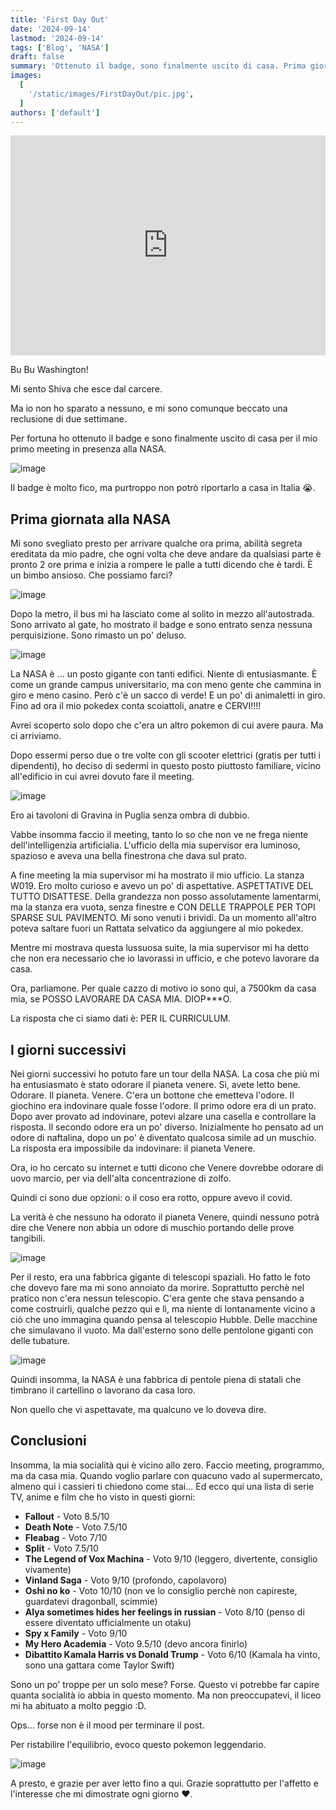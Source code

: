 ```yaml
---
title: 'First Day Out'
date: '2024-09-14'
lastmod: '2024-09-14'
tags: ['Blog', 'NASA']
draft: false
summary: 'Ottenuto il badge, sono finalmente uscito di casa. Prima giornata alla NASA.'
images:
  [
    '/static/images/FirstDayOut/pic.jpg',
  ]
authors: ['default']
---
```


<iframe
  style={{ borderRadius: '12px' }}
  src="https://open.spotify.com/embed/track/6ipR5Hlvur9s4pXA8rJrLX?utm_source=generator"
  width="100%"
  height="352"
  frameBorder="0"
  allowFullScreen={true}
  allow="autoplay; clipboard-write; encrypted-media; fullscreen; picture-in-picture"
  loading="lazy"
></iframe>

Bu Bu Washington!

Mi sento Shiva che esce dal carcere.

Ma io non ho sparato a nessuno, e mi sono comunque beccato una reclusione di due settimane.

Per fortuna ho ottenuto il badge e sono finalmente uscito di casa per il mio primo meeting in presenza alla NASA.

![image](/static/images/FirstDayOut/badge.jpg)

Il badge è molto fico, ma purtroppo non potrò riportarlo a casa in Italia 😭.

## Prima giornata alla NASA

Mi sono svegliato presto per arrivare qualche ora prima, abilità segreta ereditata da mio padre, che ogni volta che deve andare da qualsiasi parte è pronto 2 ore prima e inizia a rompere le palle a tutti dicendo che è tardi. È un bimbo ansioso. Che possiamo farci?

![image](/static/images/FirstDayOut/gate.jpg)

Dopo la metro, il bus mi ha lasciato come al solito in mezzo all'autostrada. Sono arrivato al gate, ho mostrato il badge e sono entrato senza nessuna perquisizione. Sono rimasto un po' deluso. 

![image](/static/images/FirstDayOut/duck.jpg)

La NASA è ... un posto gigante con tanti edifici. Niente di entusiasmante. È come un grande campus universitario, ma con meno gente che cammina in giro e meno casino. Però c'è un sacco di verde! E un po' di animaletti in giro. Fino ad ora il mio pokedex conta scoiattoli, anatre e CERVI!!!!

Avrei scoperto solo dopo che c'era un altro pokemon di cui avere paura. Ma ci arriviamo.

Dopo essermi perso due o tre volte con gli scooter elettrici (gratis per tutti i dipendenti), ho deciso di sedermi in questo posto piuttosto familiare, vicino all'edificio in cui avrei dovuto fare il meeting.

![image](/static/images/FirstDayOut/tavoloni.jpg)

Ero ai tavoloni di Gravina in Puglia senza ombra di dubbio.

Vabbe insomma faccio il meeting, tanto lo so che non ve ne frega niente dell'intelligenzia artificialia. L'ufficio della mia supervisor era luminoso, spazioso e aveva una bella finestrona che dava sul prato.

A fine meeting la mia supervisor mi ha mostrato il mio ufficio. La stanza W019. Ero molto curioso e avevo un po' di aspettative.
ASPETTATIVE DEL TUTTO DISATTESE.
Della grandezza non posso assolutamente lamentarmi, ma la stanza era vuota, senza finestre e CON DELLE TRAPPOLE PER TOPI SPARSE SUL PAVIMENTO. Mi sono venuti i brividi. Da un momento all'altro poteva saltare fuori un Rattata selvatico da aggiungere al mio pokedex.

Mentre mi mostrava questa lussuosa suite, la mia supervisor mi ha detto che non era necessario che io lavorassi in ufficio, e che potevo lavorare da casa. 

Ora, parliamone. Per quale cazzo di motivo io sono qui, a 7500km da casa mia, se POSSO LAVORARE DA CASA MIA. DIOP***O.

La risposta che ci siamo dati è: PER IL CURRICULUM.

## I giorni successivi
Nei giorni successivi ho potuto fare un tour della NASA. La cosa che più mi ha entusiasmato è stato odorare il pianeta venere. Sì, avete letto bene. Odorare. Il pianeta. Venere.
C'era un bottone che emetteva l'odore. Il giochino era indovinare quale fosse l'odore. Il primo odore era di un prato. Dopo aver provato ad indovinare, potevi alzare una casella e controllare la risposta. Il secondo odore era un po' diverso. Inizialmente ho pensato ad un odore di naftalina, dopo un po' è diventato qualcosa simile ad un muschio. La risposta era impossibile da indovinare: il pianeta Venere.

Ora, io ho cercato su internet e tutti dicono che Venere dovrebbe odorare di uovo marcio, per via dell'alta concentrazione di zolfo. 

Quindi ci sono due opzioni: o il coso era rotto, oppure avevo il covid.

La verità è che nessuno ha odorato il pianeta Venere, quindi nessuno potrà dire che Venere non abbia un odore di muschio portando delle prove tangibili.

![image](/static/images/FirstDayOut/pic.jpg)

Per il resto, era una fabbrica gigante di telescopi spaziali. Ho fatto le foto che dovevo fare ma mi sono annoiato da morire. Soprattutto perchè nel pratico non c'era nessun telescopio. C'era gente che stava pensando a come costruirli, qualche pezzo qui e lì, ma niente di lontanamente vicino a ciò che uno immagina quando pensa al telescopio Hubble. Delle macchine che simulavano il vuoto. Ma dall'esterno sono delle pentolone giganti con delle tubature.

![image](/static/images/FirstDayOut/pentolone.jpg)

Quindi insomma, la NASA è una fabbrica di pentole piena di statali che timbrano il cartellino o lavorano da casa loro.

Non quello che vi aspettavate, ma qualcuno ve lo doveva dire.

## Conclusioni
Insomma, la mia socialità qui è vicino allo zero. Faccio meeting, programmo, ma da casa mia. Quando voglio parlare con quacuno vado al supermercato, almeno qui i cassieri ti chiedono come stai...
Ed ecco qui una lista di serie TV, anime e film che ho visto in questi giorni:
- **Fallout** - Voto 8.5/10
- **Death Note** - Voto 7.5/10
- **Fleabag** - Voto 7/10
- **Split** - Voto 7.5/10
- **The Legend of Vox Machina** - Voto 9/10 (leggero, divertente, consiglio vivamente)
- **Vinland Saga** - Voto 9/10 (profondo, capolavoro)
- **Oshi no ko** - Voto 10/10 (non ve lo consiglio perchè non capireste, guardatevi dragonball, scimmie)
- **Alya sometimes hides her feelings in russian** - Voto 8/10 (penso di essere diventato ufficialmente un otaku)
- **Spy x Family** - Voto 9/10
- **My Hero Academia** - Voto 9.5/10 (devo ancora finirlo)
- **Dibattito Kamala Harris vs Donald Trump** - Voto 6/10 (Kamala ha vinto, sono una gattara come Taylor Swift)

Sono un po' troppe per un solo mese? Forse. Questo vi potrebbe far capire quanta socialità io abbia in questo momento. Ma non preoccupatevi, il liceo mi ha abituato a molto peggio :D.

Ops... forse non è il mood per terminare il post.

Per ristabilire l'equilibrio, evoco questo pokemon leggendario.

![image](/static/images/FirstDayOut/pokemon.jpg)

A presto, e grazie per aver letto fino a qui. Grazie soprattutto per l'affetto e l'interesse che mi dimostrate ogni giorno ❤️. 

